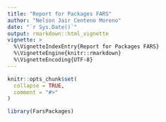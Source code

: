 ```yaml
---
title: "Report for Packages FARS"
author: "Nelson Jair Centeno Moreno"
date: "`r Sys.Date()`"
output: rmarkdown::html_vignette
vignette: >
  %\VignetteIndexEntry{Report for Packages FARS}
  %\VignetteEngine{knitr::rmarkdown}
  %\VignetteEncoding{UTF-8}
---
```


```r
knitr::opts_chunk$set(
  collapse = TRUE,
  comment = "#>"
)
```

```r
library(FarsPackages)
```
